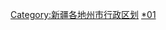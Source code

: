 {{Catnav|頁面分類|...|地级行政区|新疆地级行政区|新疆各地州市行政区划}}
{{Catnav|頁面分類|...|新疆行政区划|新疆地级行政区|新疆民族自治州|克孜勒苏}}

{{catmore|克孜勒苏柯尔克孜自治州|新疆维吾尔自治区克孜勒苏柯尔克孜自治州}}
[[Category:新疆各地州市行政区划|Category:新疆各地州市行政区划]]
[[Category:克孜勒苏柯尔克孜自治州|*01]]
